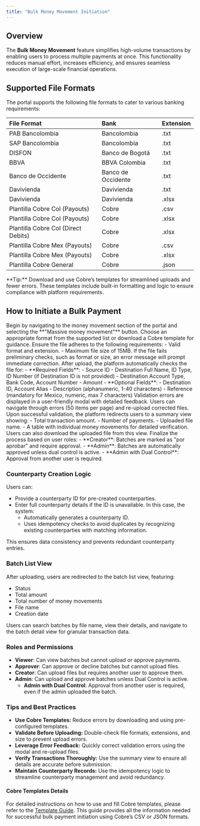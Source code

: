 ```yaml
---
title: "Bulk Money Movement Initiation"
---
```


## Overview

The **Bulk Money Movement** feature simplifies high-volume transactions by enabling users to process multiple payments at once. This functionality reduces manual effort, increases efficiency, and ensures seamless execution of large-scale financial operations.

## Supported File Formats

The portal supports the following file formats to cater to various banking requirements:

| File Format | Bank | Extension |
| :--- | :--- | :--- |
| PAB Bancolombia | Bancolombia | .txt |
| SAP Bancolombia | Bancolombia | .txt |
| DISFON | Banco de Bogotá | .txt |
| BBVA | BBVA Colombia | .txt |
| Banco de Occidente | Banco de Occidente | .txt |
| Davivienda | Davivienda | .txt |
| Davivienda | Davivienda | .xlsx |
| Plantilla Cobre Col (Payouts) | Cobre | .csv |
| Plantilla Cobre Col (Payouts) | Cobre | .xlsx |
| Plantilla Cobre Col (Direct Debits) | Cobre | .xlsx |
| Plantilla Cobre Mex (Payouts) | Cobre | .csv |
| Plantilla Cobre Mex (Payouts) | Cobre | .xlsx |
| Plantilla Cobre General | Cobre | .json |

<Tip>
  **Tip:** Download and use Cobre’s templates for streamlined uploads and fewer errors. These templates include built-in formatting and logic to ensure compliance with platform requirements.
</Tip>

## How to Initiate a Bulk Payment

<Steps>
  <Step title="Click 'Create Bulk Payment'">
Begin by navigating to the money movement section of the portal and selecting the **"Massive money movement"** button.
</Step>
  <Step title="Select a File Format">
  Choose an appropriate format from the supported list or download a Cobre template for guidance.
  </Step>
  <Step title="Upload the File">
  Ensure the file adheres to the following requirements:
	- Valid format and extension.
	- Maximum file size of 15MB.
	If the file fails preliminary checks, such as format or size, an error message will prompt immediate correction.
  </Step>
  <Step title="File Validation">
  After upload, the platform automatically checks the file for:
	- **Required Fields**:
		- Source ID
		- Destination Full Name, ID Type, ID Number (if Destination ID is not provided)
		- Destination Account Type, Bank Code, Account Number
		- Amount
	- **Optional Fields**:
		- Destination ID, Account Alias
		- Description (alphanumeric, 1-40 characters)
		- Reference (mandatory for Mexico, numeric, max 7 characters)
    <Info>
      Validation errors are displayed in a user-friendly modal with detailed feedback. Users can navigate through errors (50 items per page) and re-upload corrected files.
    </Info>
  </Step>
  <Step title="Review Summary & Confirm">
  Upon successful validation, the platform redirects users to a summary view showing:
	- Total transaction amount.
	- Number of payments.
	- Uploaded file name.
	- A table with individual money movements for detailed verification.
	Users can also download the uploaded file from this view.
  </Step>
  <Step title="Submit or Mark for Approval">
  Finalize the process based on user roles:
	- **Creator**: Batches are marked as "por aprobar" and require approval.
	- **Admin**: Batches are automatically approved unless dual control is active.
	- **Admin with Dual Control**: Approval from another user is required.
  </Step>
</Steps>

### Counterparty Creation Logic

Users can:

- Provide a counterparty ID for pre-created counterparties.
- Enter full counterparty details if the ID is unavailable. In this case, the system:
	- Automatically generates a counterparty ID.
	- Uses idempotency checks to avoid duplicates by recognizing existing counterparties with matching information.

This ensures data consistency and prevents redundant counterparty entries.

### Batch List View

After uploading, users are redirected to the batch list view, featuring:

- Status
- Total amount
- Total number of money movements
- File name
- Creation date

Users can search batches by file name, view their details, and navigate to the batch detail view for granular transaction data.

### Roles and Permissions

- **Viewer**: Can view batches but cannot upload or approve payments.
- **Approver**: Can approve or decline batches but cannot upload files.
- **Creator**: Can upload files but requires another user to approve them.
- **Admin**: Can upload and approve batches unless Dual Control is active.
	- **Admin with Dual Control**: Approval from another user is required, even if the admin uploaded the batch.

### Tips and Best Practices

- **Use Cobre Templates:** Reduce errors by downloading and using pre-configured templates.
- **Validate Before Uploading:** Double-check file formats, extensions, and size to prevent upload errors.
- **Leverage Error Feedback:** Quickly correct validation errors using the modal and re-upload files.
- **Verify Transactions Thoroughly:** Use the summary view to ensure all details are accurate before submission.
- **Maintain Counterparty Records:** Use the idempotency logic to streamline counterparty management and avoid redundancy.

#### Cobre Templates Details

For detailed instructions on how to use and fill Cobre templates, please refer to the [Template Guide](https://doc.clickup.com/9002051280/d/h/8c90tpg-41397/1023f23c89ef0f4). This guide provides all the information needed for successful bulk payment initiation using Cobre’s CSV or JSON formats.
